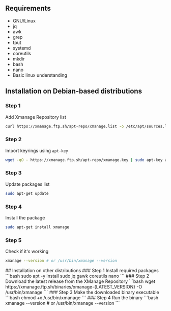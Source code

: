 
## Requirements
- GNU/Linux
- jq
- awk
- grep
- tput
- systemd 
- coreutils
- mkdir 
- bash
- nano
- Basic linux understanding

<Steps>

## Installation on Debian-based distributions
### Step 1
Add Xmanage Repository list 
```bash
curl https://xmanage.ftp.sh/apt-repo/xmanage.list -o /etc/apt/sources.list.d/xmanage.list
```
### Step 2
Import keyrings using `apt-key`
```bash
wget -qO - https://xmanage.ftp.sh/apt-repo/xmanage.key | sudo apt-key add -
```
### Step 3
Update packages list
```bash
sudo apt-get update
```
### Step 4
Install the package
```bash
sudo apt-get install xmanage
```
### Step 5
Check if it's working
```bash
xmanage --version # or /usr/bin/xmanage --version
```
</Steps>
<Steps>
## Installation on other distributions
### Step 1
Install required packages
```bash
sudo apt -y install sudo jq gawk coreutils nano
```
### Step 2
Download the latest release from the XManage Repository
```bash
wget https://xmanage.ftp.sh/binaries/xmanage-{LATEST_VERSION} -O /usr/bin/xmanage
```
### Step 3
Make the downloaded binary executable
```bash
chmod +x /usr/bin/xmanage
```
### Step 4
Run the binary
```bash
xmanage --version # or /usr/bin/xmanage --version
```

</Steps>